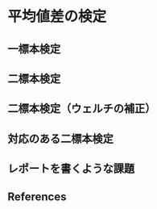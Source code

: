 # 平均値差の検定

## 一標本検定
## 二標本検定
## 二標本検定（ウェルチの補正）
## 対応のある二標本検定
## レポートを書くような課題


## References

::: {#refs}
:::
